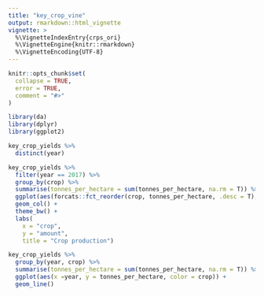 ```yaml
---
title: "key_crop_vine"
output: rmarkdown::html_vignette
vignette: >
  %\VignetteIndexEntry{crps_ori}
  %\VignetteEngine{knitr::rmarkdown}
  %\VignetteEncoding{UTF-8}
---
```


```r
knitr::opts_chunk$set(
  collapse = TRUE,
  error = TRUE,
  comment = "#>"
)
```

```r
library(da)
library(dplyr)
library(ggplot2)
```

```r
key_crop_yields %>% 
  distinct(year)

```


```r
key_crop_yields %>% 
  filter(year == 2017) %>% 
  group_by(crop) %>% 
  summarise(tonnes_per_hectare = sum(tonnes_per_hectare, na.rm = T)) %>% 
  ggplot(aes(forcats::fct_reorder(crop, tonnes_per_hectare, .desc = T),tonnes_per_hectare)) + 
  geom_col() + 
  theme_bw() + 
  labs(
    x = "crop", 
    y = "amount", 
    title = "Crop production")
```

```r
key_crop_yields %>% 
  group_by(year, crop) %>% 
  summarise(tonnes_per_hectare = sum(tonnes_per_hectare, na.rm = T)) %>% 
  ggplot(aes(x =year, y = tonnes_per_hectare, color = crop)) + 
  geom_line()
```

